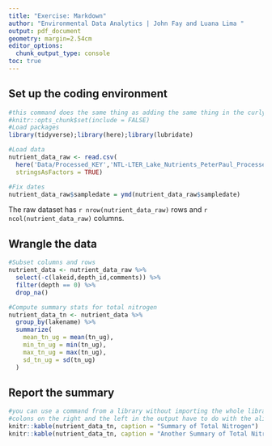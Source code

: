 ```yaml
---
title: "Exercise: Markdown"
author: "Environmental Data Analytics | John Fay and Luana Lima "
output: pdf_document
geometry: margin=2.54cm
editor_options: 
  chunk_output_type: console
toc: true
---
```

\listoftables
## Set up the coding environment

```r
#this command does the same thing as adding the same thing in the curly brackets with the code chunk title
#knitr::opts_chunk$set(include = FALSE)
#Load packages
library(tidyverse);library(here);library(lubridate)

#Load data
nutrient_data_raw <- read.csv(
  here('Data/Processed_KEY','NTL-LTER_Lake_Nutrients_PeterPaul_Processed.csv'),
  stringsAsFactors = TRUE)

#Fix dates
nutrient_data_raw$sampledate = ymd(nutrient_data_raw$sampledate)

```

The raw dataset has `r nrow(nutrient_data_raw)` rows and `r ncol(nutrient_data_raw)` columns.

## Wrangle the data

```r
#Subset columns and rows
nutrient_data <- nutrient_data_raw %>% 
  select(-c(lakeid,depth_id,comments)) %>% 
  filter(depth == 0) %>% 
  drop_na()

#Compute summary stats for total nitrogen
nutrient_data_tn <- nutrient_data %>% 
  group_by(lakename) %>% 
  summarize(
    mean_tn_ug = mean(tn_ug),
    min_tn_ug = min(tn_ug),
    max_tn_ug = max(tn_ug),
    sd_tn_ug = sd(tn_ug)
  )
```

\newpage
## Report the summary

```r
#you can use a command from a library without importing the whole library with the :: afterwards
#colons on the right and the left in the output have to do with the alignment (left or right) of the text
knitr::kable(nutrient_data_tn, caption = "Summary of Total Nitrogen")
knitr::kable(nutrient_data_tn, caption = "Another Summary of Total Nitrogen")
```

